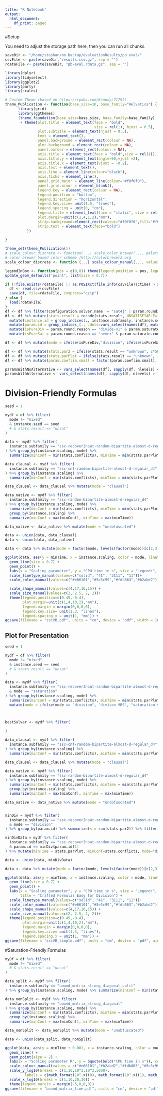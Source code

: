 ```yaml
---
title: "R Notebook"
output:
  html_document:
    df_print: paged
---
```


#Setup

You need to adjust the storage path here, then you can run all chunks.

```r
saveDir <- "/home/stephan/no_backup/evaluationResults/pb_eval/"
csvFile <- paste(saveDir,"results.csv.gz", sep = "")
rdataFile <- paste(saveDir, "pb-eval.rdata.gz", sep = "")
```

```r
library(dplyr)
library(tidyselect)
library(ggplot2)
library(party)
library(scales)

# Custom Theme (based on https://rpubs.com/Koundy/71792)
theme_Publication <- function(base_size=10, base_family="Helvetica") {
      library(grid)
      library(ggthemes)
      (theme_foundation(base_size=base_size, base_family=base_family)
       + theme(plot.title = element_text(face = "bold",
                                         size = rel(1), hjust = 0.5),
               plot.subtitle = element_text(hjust = 0.5),
               text = element_text(),
               panel.background = element_rect(colour = NA),
               plot.background = element_rect(colour = NA),
               panel.border = element_rect(colour = NA),
               axis.title = element_text(face = "bold",size = rel(1)),
               axis.title.y = element_text(angle=90,vjust =2),
               axis.title.x = element_text(vjust = -0.2),
               axis.text = element_text(), 
               axis.line = element_line(colour="black"),
               axis.ticks = element_line(),
               panel.grid.major = element_line(colour="#f0f0f0"),
               panel.grid.minor = element_blank(),
               legend.key = element_rect(colour = NA),
               legend.position = "bottom",
               legend.direction = "horizontal",
               legend.key.size= unit(1.5, "lines"),
               legend.spacing = unit(0, "cm"),
               legend.title = element_text(face = "italic", size = rel(1)),
               plot.margin=unit(c(1,4,1,2),"mm"),
               strip.background=element_rect(colour="#f0f0f0",fill="#f0f0f0"),
               strip.text = element_text(face="bold")
          ))
      
}

theme_set(theme_Publication())
# scale_colour_discrete <- function(...) scale_color_brewer(..., palette="PuOr")
# color brewer based color scheme /http://colorbrewer2.org
scale_colour_discrete <- function (...) scale_colour_manual(..., values = c("#e66101","#fdb863","#b2abd2","#5e3c99"))

legendInBox <- function(pos = c(0,0)) theme(legend.position = pos, legend.direction = "vertical", legend.box.background = element_rect(colour = "#000000"), legend.key.size = unit(0.9, "lines"))
update_geom_defaults("point", list(size = 0.7))
```

```r
if (!file.exists(rdataFile) || as.POSIXct(file.info(csvFile)$ctime) > as.POSIXct(file.info(rdataFile)$ctime)) {
  df <- read.csv(csvFile)
  save(df, file=rdataFile, compress="gzip")
} else {
  load(rdataFile)
}
df <- df %>% filter(configuration.solver.name != "sat4j" | param.rounding.weaken.priority != "satisfied") %>% droplevels()
df <- df %>% mutate(stats.result = recode(stats.result, UNSATISFIABLE="unsat", SATISFIABLE="sat", .default="unknown")) %>%
  mutate(instance.id = group_indices(., instance.subfamily, instance.scaling)) %>%
  mutate(param.id = group_indices_(., .dots=vars_select(names(df), matches("param\\..*")))) %>%
  mutate(isPureDiv = param.round.reason == "divide-v1" & param.saturate.conflict.side == "false") %>%
  mutate(isPureSat = param.round.reason == "never" & param.saturate.conflict.side == "true" & 'param.weaken-nonimplied' != "round")

df <- df %>% mutate(mode = ifelse(isPureDiv,"division", ifelse(isPureSat, "saturation", "mixed")))
```


```r
df <- df %>% mutate(stats.par2 = ifelse(stats.result == "unknown", 2*5000, runInfo.userTime))
df <- df %>% mutate(stats.parPlot = ifelse(stats.result == "unknown", 1*5000, runInfo.userTime))
df <- df %>% mutate(param.coeflim.small = factor(param.coeflim.small), param.coeflim = factor(param.coeflim))

paramsWithNoAlternative <- vars_select(names(df[, sapply(df, nlevels) <= 1]), matches("(param\\..*)"))
paramsWithAlternative <- vars_select(names(df[, sapply(df, nlevels) > 1]), matches("(param\\..*)"))
```

# Division-Friendly Formulas

```r
seed = 1

mydf = df %>% filter(
  mode != "mixed"
  & instance.seed == seed
  # & stats.result == "unsat"
)

data <- mydf %>% filter(
  instance.subfamily == "ssc-recoverInput-random-bipartite-almost-d-regular_d4"
) %>% group_by(instance.scaling, mode) %>% 
  summarize(minConf = min(stats.conflicts), minTime = min(stats.parPlot))

data_clausal <- mydf %>% filter(
  instance.subfamily == "ssc-cnf-random-bipartite-almost-d-regular_d4"
) %>% group_by(instance.scaling) %>% 
  summarize(minConf = min(stats.conflicts), minTime = min(stats.parPlot))

data_clausal <- data_clausal %>% mutate(mode = "clausal")

data_native <- mydf %>% filter(
  instance.subfamily == "ssc-random-bipartite-almost-d-regular_d4"
) %>% group_by(instance.scaling, mode) %>% 
  summarize(minConf = min(stats.conflicts), minTime = min(stats.parPlot)) %>%
  group_by(instance.scaling) %>%
  summarize(minConf = max(minConf), minTime = max(minTime))

data_native <- data_native %>% mutate(mode = "unobfuscated")

data <- union(data, data_clausal)
data <- union(data, data_native)

data <- data %>% mutate(mode = factor(mode, levels(factor(mode))[c(2,3,1,4)]))

ggplot(data, aes(y = minTime, x = instance.scaling, color = mode, linetype = mode, shape = mode, size = mode)) +
  geom_line(size = 0.7) +
  geom_point() + 
  labs(x = "Scaling parameter", y = "CPU time in s", size = "Legend:", color = "Legend:", shape = "Legend:", linetype = "Legend:", title = "Division-Friendly Formulas") +
  scale_linetype_manual(values=c("solid", "41", "3111", "11"))+
  scale_color_manual(values=c("#e66101","#5e3c99","#fdb863","#b2abd2")) + 

  scale_shape_manual(values=c(4,17,16,15)) +
  scale_size_manual(values=c(2, 2.5, 2, 2))+
  theme(legend.position=c(0.45,-0.4),
        plot.margin=unit(c(1,4,10,2),"mm"),
        legend.margin = margin(0,0,0,0),
        legend.key.size= unit(1.3, "lines"),
        legend.spacing.x = unit(1, "mm")) +
ggsave(filename = "sscVB.pdf", units = "cm", device = "pdf", width = 10, height = 6)
```

## Plot for Presentation

```r
seed = 1

mydf = df %>% filter(
  mode != "mixed"
  & instance.seed == seed
  # & stats.result == "unsat"
)

data <- mydf %>% filter(
  instance.subfamily == "ssc-recoverInput-random-bipartite-almost-d-regular_d4"
  & mode == "saturation"
) %>% group_by(instance.scaling, mode) %>% 
  summarize(minConf = min(stats.conflicts), minTime = min(stats.parPlot)) %>%
  mutate(mode = ifelse(mode == "division", "divison VBS", "saturation virtual best solver"))



bestSolver <- mydf %>% filter(
  
)

data_clausal <- mydf %>% filter(
  instance.subfamily == "ssc-cnf-random-bipartite-almost-d-regular_d4"
) %>% group_by(instance.scaling) %>% 
  summarize(minConf = min(stats.conflicts), minTime = min(stats.parPlot))

data_clausal <- data_clausal %>% mutate(mode = "clausal")

data_native <- mydf %>% filter(
  instance.subfamily == "ssc-random-bipartite-almost-d-regular_d4"
) %>% group_by(instance.scaling, mode) %>% 
  summarize(minConf = min(stats.conflicts), minTime = min(stats.parPlot)) %>%
  group_by(instance.scaling) %>%
  summarize(minConf = max(minConf), minTime = max(minTime))

data_native <- data_native %>% mutate(mode = "unobfuscated")


minDiv = mydf %>% filter(
  instance.subfamily == "ssc-recoverInput-random-bipartite-almost-d-regular_d4"
  & mode == "division"
) %>% group_by(param.id) %>% summarize(s = sum(stats.par2)) %>% filter(s == min(s)) %>% select(param.id);

minDivData = mydf %>% filter(
  instance.subfamily == "ssc-recoverInput-random-bipartite-almost-d-regular_d4"
  & param.id == minDiv$param.id[1]
) %>% mutate(minTime = stats.parPlot, minConf=stats.conflicts, mode="division best solver") %>% select(minTime, minConf, instance.scaling, mode)

data <- union(data, minDivData)

data <- data %>% mutate(mode = factor(mode, levels(factor(mode))[c(2,3,1,4)]))

ggplot(data, aes(y = minTime, x = instance.scaling, color = mode, linetype = mode, shape = mode, size = mode)) +
  geom_line(size = 0.7) +
  geom_point() + 
  labs(x = "Scaling parameter", y = "CPU time in s", size = "Legend:", color = "Legend:", shape = "Legend:", linetype = "Legend:",
       title = "Crafted Formulas Easy for Division") +
  scale_linetype_manual(values=c("solid", "41", "3111", "11"))+
  scale_color_manual(values=c("#e66101","#5e3c99","#fdb863","#b2abd2")) + 
  scale_shape_manual(values=c(4,17,16,15)) +
  scale_size_manual(values=c(2, 2.5, 2, 2))+
  theme(legend.position=c(0.45,-0.4),
        plot.margin=unit(c(1,4,10,2),"mm"),
        legend.margin = margin(0,0,0,0),
        legend.key.size= unit(1.3, "lines"),
        legend.spacing.x = unit(1, "mm")) +
ggsave(filename = "sscVB_simple.pdf", units = "cm", device = "pdf", width = 10, height = 6)
```

#Saturation-Friendly Formulas

```r
myDf = df %>% filter(
  mode != "mixed"
  # & stats.result == "unsat"
)

data_split <- myDf %>% filter(
  instance.subfamily == "bound_matrix_strong_diagonal_split"
) %>% group_by(instance.scaling, mode) %>% summarize(minConf = min(stats.conflicts), minTime = min(stats.parPlot))

data_nonSplit <- myDf %>% filter(
  instance.subfamily == "bound_matrix_strong_diagonal"
) %>% group_by(instance.scaling, mode) %>% 
  summarize(minConf = min(stats.conflicts), minTime = min(stats.parPlot)) %>%
  group_by(instance.scaling) %>% 
  summarize(minConf = max(minConf), minTime = max(minTime))

data_nonSplit <- data_nonSplit %>% mutate(mode = "unobfuscated")

data <- union(data_split, data_nonSplit)

ggplot(data, aes(y = minTime + 0.001, x = instance.scaling, color = mode, linetype = mode, shape = mode)) +
  geom_line() +
  geom_point(size = 2) + 
  labs(x = "Scaling parameter R", y = bquote(bold("CPU time in s")), color = "Legend:", shape = "Legend:", linetype = "Legend:", title = "Saturation-Friendly Formulas") +
  scale_colour_manual(values = c("#e66101","#b2abd2","#fdb863","#5e3c99")) + 
  scale_y_log10(breaks = c(1,10,10^2,10^3,5000),
         labels = c(math_format(10^.x)(0), math_format(10^.x)(1), math_format(10^.x)(2), math_format(10^.x)(3), "timeout")) + 
  scale_x_log10(breaks = c(1,10,20,30)) +
  theme(legend.margin = margin(-5,0,0,0))
ggsave(filename = "bound_matrix_time.pdf", units = "cm", device = "pdf", width = 10, height = 6)
```

